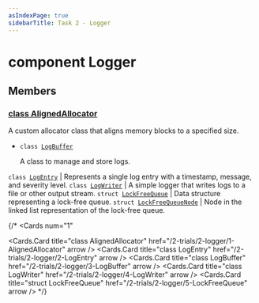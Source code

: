 ```yaml
---
asIndexPage: true
sidebarTitle: Task 2 - Logger
---
```





# component Logger


## Members

### [class AlignedAllocator](/2-trials/2-logger/1-AlignedAllocator)

A custom allocator class that aligns memory blocks to a specified size.


* `class `[`LogBuffer`](#class_log_buffer)
  
  A class to manage and store logs.

`class `[`LogEntry`](#class_log_entry) | Represents a single log entry with a timestamp, message, and severity level.
`class `[`LogWriter`](#class_log_writer) | A simple logger that writes logs to a file or other output stream.
`struct `[`LockFreeQueue`](#struct_lock_free_queue) | Data structure representing a lock-free queue.
`struct `[`LockFreeQueueNode`](#struct_lock_free_queue_node) | Node in the linked list representation of the lock-free queue.

<Flow />



{/*
<Cards
  num="1"
>
  <Cards.Card
    title="class AlignedAllocator"
    href="/2-trials/2-logger/1-AlignedAllocator"
    arrow
  />
  <Cards.Card
    title="class LogEntry"
    href="/2-trials/2-logger/2-LogEntry"
    arrow
  />
  <Cards.Card
    title="class LogBuffer"
    href="/2-trials/2-logger/3-LogBuffer"
    arrow
  />
  <Cards.Card
    title="class LogWriter"
    href="/2-trials/2-logger/4-LogWriter"
    arrow
  />
  <Cards.Card
    title="struct LockFreeQueue"
    href="/2-trials/2-logger/5-LockFreeQueue"
    arrow
  />
</Cards>
*/}
